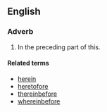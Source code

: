==English==

===Adverb===
{{en-adv}}

# {{formal}} In the preceding part of this.

====Related terms====
*[[herein]]
*[[heretofore]]
*[[thereinbefore]]
*[[whereinbefore]]